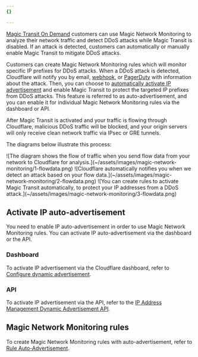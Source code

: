 ```yaml
---
{}

---
```



[Magic Transit On Demand](/magic-transit/on-demand/) customers can use Magic Network Monitoring to analyze their network traffic and detect DDoS attacks while Magic Transit is disabled. If an attack is detected, customers can automatically or manually enable Magic Transit to mitigate DDoS attacks.

Customers can create Magic Network Monitoring rules which will monitor specific IP <GlossaryTooltip term="prefix">prefixes</GlossaryTooltip> for DDoS attacks. When a DDoS attack is detected, Cloudflare  will notify you by email, [webhook](/notifications/get-started/configure-webhooks/), or [PagerDuty](/notifications/get-started/configure-pagerduty/) with information about the attack. Then, you can choose to [automatically activate IP advertisement](#activate-ip-auto-advertisement) and enable Magic Transit to protect the targeted IP prefixes from DDoS attacks. This feature is referred to as auto-advertisement, and you can enable it for individual Magic Network Monitoring rules via the dashboard or API.

After Magic Transit is activated and your traffic is flowing through Cloudflare, malicious DDoS traffic will be blocked, and your origin servers will only receive clean network traffic via IPsec or GRE tunnels.

The diagrams below illustrate this process:

<Width size="large">
![The diagram shows the flow of traffic when you send flow data from your network to Cloudflare for analysis.](~/assets/images/magic-network-monitoring/1-flowdata.png)
</Width>

<Width size="large">
![Cloudflare automatically notifies you when we detect an attack based on your flow data.](~/assets/images/magic-network-monitoring/2-flowdata.png)
</Width>

<Width size="large">
![You can create rules to activate Magic Transit automatically, to protect your IP addresses from a DDoS attack.](~/assets/images/magic-network-monitoring/3-flowdata.png)
</Width>

## Activate IP auto-advertisement

You need to enable IP auto-advertisement in order to use Magic Network Monitoring rules. You can activate IP auto-advertisement via the dashboard or the API.

### Dashboard

To activate IP advertisement via the Cloudflare dashboard, refer to [Configure dynamic advertisement](/byoip/concepts/dynamic-advertisement/best-practices/#configure-dynamic-advertisement).

### API

To activate IP advertisement via the API, refer to the [IP Address Management Dynamic Advertisement API](/api/resources/addressing/subresources/prefixes/subresources/advertisement_status/methods/edit/).

## Magic Network Monitoring rules

To create Magic Network Monitoring rules with auto-advertisement, refer to [Rule Auto-Advertisement](/magic-network-monitoring/rules/#rule-auto-advertisement).
